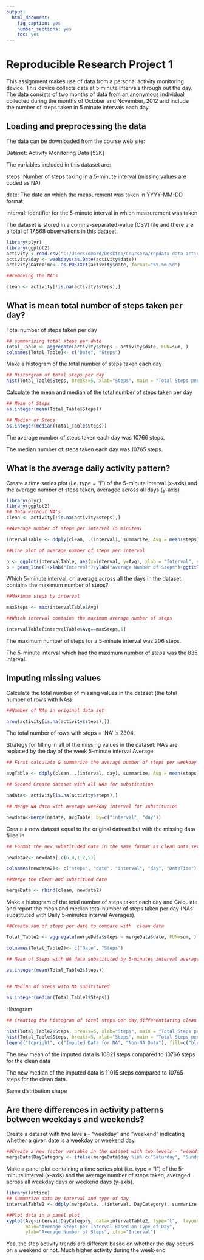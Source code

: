 ---
output: 
  html_document: 
    fig_caption: yes
    number_sections: yes
    toc: yes
---
Reproducible Research Project 1
=============================================================================================================================================================================================================================================

This assignment makes use of data from a personal activity monitoring device. This device collects data at 5 minute intervals through out the day. The data consists of two months of data from an anonymous individual collected during the months of October and November, 2012 and include the number of steps taken in 5 minute intervals each day.

## Loading and preprocessing the data

The data can be downloaded from the course web site:

Dataset: Activity Monitoring Data [52K]

The variables included in this dataset are:

steps: Number of steps taking in a 5-minute interval (missing values are coded as NA)

date: The date on which the measurement was taken in YYYY-MM-DD format

interval: Identifier for the 5-minute interval in which measurement was taken

The dataset is stored in a comma-separated-value (CSV) file and there are a total of 17,568 observations in this dataset.



```{r setup, echo=TRUE}
library(plyr)
library(ggplot2)
activity <-read.csv("C:/Users/omard/Desktop/Coursera/repdata-data-activity/activity.csv")
activity$day <- weekdays(as.Date(activity$date))
activity$DateTime<- as.POSIXct(activity$date, format="%Y-%m-%d")

##removing the NA's 

clean <- activity[!is.na(activity$steps),]

```
## What is mean total number of steps taken per day?

 Total number of steps taken per day

```{r steps/ date, echo=TRUE}
## summarizing total steps per date
Total_Table <- aggregate(activity$steps ~ activity$date, FUN=sum, )
colnames(Total_Table)<- c("Date", "Steps")
```
 Make a histogram of the total number of steps taken each day

```{r historgram, echo=true}
## Historgram of total steps per day
hist(Total_Table$Steps, breaks=5, xlab="Steps", main = "Total Steps per Day")

```
 Calculate the mean and median of the total number of steps taken per day

```{r mean, echo=TRUE}
## Mean of Steps
as.integer(mean(Total_Table$Steps))
```
```{r median, echo=TRUE}
## Median of Steps
as.integer(median(Total_Table$Steps))
```
The average number of steps taken each day was 10766 steps.

The median number of steps taken each day was 10765 steps.


## What is the average daily activity pattern?

 Create a time series plot (i.e. type = "l") of the 5-minute interval (x-axis) and the average number of steps taken, averaged across all days (y-axis)

```{r averages,echo=true}
library(plyr)
library(ggplot2)
## Data without NA's
clean <- activity[!is.na(activity$steps),]

##Average number of steps per interval (5 minutes)

intervalTable <- ddply(clean, .(interval), summarize, Avg = mean(steps))

##Line plot of average number of steps per interval

p <- ggplot(intervalTable, aes(x=interval, y=Avg), xlab = "Interval", ylab="Average Number of Steps")
p + geom_line()+xlab("Interval")+ylab("Average Number of Steps")+ggtitle("Average Number of Steps per Interval")
```
 Which 5-minute interval, on average across all the days in the dataset, contains the maximum number of steps?

```{r max steps, echo=true}
##Maximum steps by interval

maxSteps <- max(intervalTable$Avg)

##Which interval contains the maximum average number of steps

intervalTable[intervalTable$Avg==maxSteps,1]
```
The maximum number of steps for a 5-minute interval was 206 steps.

The 5-minute interval which had the maximum number of steps was the 835 interval.

## Imputing missing values

 Calculate  the total number of missing values in the dataset  (the total number of rows with NAs)

```{r}

##Number of NAs in original data set

nrow(activity[is.na(activity$steps),])
```
The total number of rows with steps = 'NA' is 2304.

 Strategy for filling in all of the missing values in the dataset:
   NA's  are replaced by the day of the week  5-minute interval Average
  
```{r}
## First calculate & summarize the average number of steps per weekday and interval

avgTable <- ddply(clean, .(interval, day), summarize, Avg = mean(steps))

## Second Create dataset with all NAs for substitution

nadata<- activity[is.na(activity$steps),]

## Merge NA data with average weekday interval for substitution

newdata<-merge(nadata, avgTable, by=c("interval", "day"))
```
 Create a new dataset  equal to the original dataset but with the missing data filled in

```{r}
## Format the new substituded data in the same format as clean data set

newdata2<- newdata[,c(6,4,1,2,5)]

colnames(newdata2)<- c("steps", "date", "interval", "day", "DateTime")

##Merge the clean and substitued data 

mergeData <- rbind(clean, newdata2)
```
 
 Make a histogram of the total number of steps taken each day and Calculate and report the mean and median total number of steps taken per day (NAs substituted with Daily 5-minutes interval Averages). 

```{r}
##Create sum of steps per date to compare with  clean data

Total_Table2 <- aggregate(mergeData$steps ~ mergeData$date, FUN=sum, )

colnames(Total_Table2)<- c("Date", "Steps")

## Mean of Steps with NA data substituted by 5-minutes interval averages

as.integer(mean(Total_Table2$Steps))
 
```
```{r}
## Median of Steps with NA substituted

as.integer(median(Total_Table2$Steps))
```
Histogram
  
```{r}
## Creating the histogram of total steps per day,differentiating clean (non-NA) vs I mputted data for NA

hist(Total_Table2$Steps, breaks=5, xlab="Steps", main = "Total Steps per Day with NAs replaced by Daily 5-minutes interval Averages ", col="Blue")
hist(Total_Table$Steps, breaks=5, xlab="Steps", main = "Total Steps per Day with NAs replaced by Daily 5-minutes interval Averages", col="Green", add=T)
legend("topright", c("Imputed Data for NA", "Non-NA Data"), fill=c("blue", "green") )
```
The new mean of the imputed data is 10821 steps compared to 10766 steps for the clean data

The new median of the imputed data is 11015 steps compared to 10765 steps for the clean data. 

Same distribution shape

## Are there differences in activity patterns between weekdays and weekends?

 Create a  dataset with two levels - "weekday" and "weekend" indicating whether a given date is a weekday or weekend day.
```{r}
##Create a new factor variable in the dataset with two levels - "weekday" and "weekend"
mergeData$DayCategory <- ifelse(mergeData$day %in% c("Saturday", "Sunday"), "Weekend", "Weekday")
```
 Make a panel plot containing a time series plot (i.e. type = "l") of the 5-minute interval (x-axis) and the average number of steps taken, averaged across all weekday days or weekend days (y-axis).
```{r}
library(lattice) 
## Summarize data by interval and type of day
intervalTable2 <- ddply(mergeData, .(interval, DayCategory), summarize, Avg = mean(steps))

##Plot data in a panel plot
xyplot(Avg~interval|DayCategory, data=intervalTable2, type="l",  layout = c(1,2),
       main="Average Steps per Interval Based on Type of Day", 
       ylab="Average Number of Steps", xlab="Interval")
```

Yes, the step activity trends are different based on whether the day occurs on a weekend or not. Much higher activity during the week-end 
